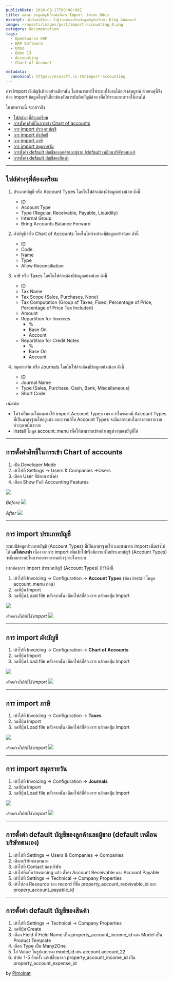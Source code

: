 ```yaml
---
publishDate: 2020-03-17T00:00:00Z
title: แนะนำ ข้อมูลบัญชีเบื้องต้นที่ควร Import เข้าระบบ Odoo 
excerpt: เพิ่งเริ่มต้นใช้ระบบ ไม่รู้ว่าจะต้องเตรียมข้อมูลบัญชีอะไรบ้าง blog นี้มีคำตอบ!
image: ~/assets/images/post/import-accounting_0.png
category: Documentation
tags:
  - OpenSource ERP
  - ERP Software
  - Odoo
  - Odoo 13
  - Accounting
  - Chart of Account

metadata:
  canonical: https://ecosoft.co.th/import-accounting
---
```


การ import ผังบัญชีเพียงอย่างเดียวนั้น ไม่สามารถทำให้ระบบใช้งานได้อย่างสมบูรณ์ ด้วยเหตุนี้จึงต้อง import ข้อมูลอื่นๆที่เกี่ยวข้องกับการบันทึกบัญชีด้วย เพื่อให้ระบบสามารถใช้งานได้

ในบทความนี้ จะกล่าวถึง
* <a href="#ไฟล์ต่างๆที่ต้องเตรียม">ไฟล์ต่างๆที่ต้องเตรียม</a>
* <a href="#การตั้งค่าสิทธิ์ในการเข้า-chart-of-accounts">การตั้งค่าสิทธิ์ในการเข้า Chart of accounts</a>
* <a href="#การ-import-ประเภทบัญชี">การ import ประเภทบัญชี</a>
* <a href="#การ-import-ผังบัญชี">การ import ผังบัญชี</a>
* <a href="#การ-import-ภาษี">การ import ภาษี</a>
* <a href="#การ-import-สมุดรายวัน">การ import สมุดรายวัน</a>
* <a href="#การตั้งค่า-default-บัญชีของลูกค้าและผู้ขาย-default-เหมือนบริษัทตนเอง">การตั้งค่า default บัญชีของลูกค้าและผู้ขาย (default เหมือนบริษัทตนเอง)</a>
* <a href="#การตั้งค่า-default-บัญชีของสินค้า">การตั้งค่า default บัญชีของสินค้า</a>

---
## ไฟล์ต่างๆที่ต้องเตรียม

1. ประเภทบัญชี หรือ Account Types โดยในไฟล์จะต้องมีข้อมูลอย่างน้อย ดังนี้
    * ID
    * Account Type
    * Type (Regular, Receivable, Payable, Liquidity)
    * Internal Group
    * Bring Accounts Balance Forward

2. ผังบัญชี หรือ Chart of Accounts โดยในไฟล์จะต้องมีข้อมูลอย่างน้อย ดังนี้
    * ID
    * Code
    * Name
    * Type
    * Allow Reconciliation

3. ภาษี หรือ Taxes โดยในไฟล์จะต้องมีข้อมูลอย่างน้อย ดังนี้
    * ID
    * Tax Name
    * Tax Scope (Sales, Purchases, None)
    * Tax Computation (Group of Taxes, Fixed, Percentage of Price,  Percentage of Price Tax Included)
    * Amount
    * Repartition for Invoices
        * %
        * Base On
        * Account
    * Repartition for Credit Notes
        * %
        * Base On
        * Account
4. สมุดรายวัน หรือ Journals โดยในไฟล์จะต้องมีข้อมูลอย่างน้อย ดังนี้
    * ID
    * Journal Name
    * Type (Sales, Purchase, Cash, Bank, Miscellaneous)
    * Short Code

*เพิ่มเติม*
* ไม่จำเป็นและไม่แนะนำให้ import Account Types เพราะว่าในระบบมี Account Types ที่เป็นมาตรฐานให้อยู่แล้ว และการแก้ไข Account Types  จะมีผลกระทบในการออกรายงานต่างๆภายในระบบ
* install โมดูล account_menu เพื่อให้สามารถเข้าหน้าเมนูต่างๆของบัญชีได้

---

## การตั้งค่าสิทธิ์ในการเข้า Chart of accounts

1. เปิด Developer Mode
2. เข้าไปที่ Settings -> Users & Companies ->Users
3. เลือก User ที่ต้องการตั้งค่า
4. เลือก Show Full Accounting Features

![](~/assets/images/post/import-accounting_1.gif)

*Before*
![](~/assets/images/post/import-accounting_2.png)

*After*
![](~/assets/images/post/import-accounting_3.png)

---

## การ import ประเภทบัญชี

ระบบมีข้อมูลประเภทบัญชี (Account Types) ที่เป็นมาตรฐานให้ และสามารถ import เพิ่มเข้าไปได้ **แต่ไม่แนะนำ** เนื่องจากการ import เพิ่มเข้าไปหรือมีการแก้ไขประเภทบัญชี (Account Types) จะมีผลกระทบในการออกรายงานต่างๆภายในระบบ

หากต้องการ Import ประเภทบัญชี (Account Types) มีวิธีดังนี้ 
1. เข้าไปที่ Invoicing -> Configuration -> **Account Types** (ต้อง install โมดูล account_menu ก่อน)
2. กดที่ปุ่ม Import
3. กดที่ปุ่ม Load file หลังจากนั้น เลือกไฟล์ที่ต้องการ แล้วกดปุ่ม Import

![](~/assets/images/post/import-accounting_4.gif)

*ตัวอย่างไฟล์ที่ใช้ import*
![](~/assets/images/post/import-accounting_5.png)

---

## การ import ผังบัญชี

1. เข้าไปที่ Invoicing -> Configuration -> **Chart of Accounts**
2. กดที่ปุ่ม Import
3. กดที่ปุ่ม Load file หลังจากนั้น เลือกไฟล์ที่ต้องการ แล้วกดปุ่ม Import

![](~/assets/images/post/import-accounting_6-1.gif)

*ตัวอย่างไฟล์ที่ใช้ import*
![](~/assets/images/post/import-accounting_7-1.png)

---

## การ import ภาษี

1. เข้าไปที่ Invoicing -> Configuration -> **Taxes**
2. กดที่ปุ่ม Import
3. กดที่ปุ่ม Load file หลังจากนั้น เลือกไฟล์ที่ต้องการ แล้วกดปุ่ม Import

![](~/assets/images/post/import-accounting_8.gif)

*ตัวอย่างไฟล์ที่ใช้ import*
![](~/assets/images/post/import-accounting_9.png)

---

## การ import สมุดรายวัน

1. เข้าไปที่ Invoicing -> Configuration -> **Journals**
2. กดที่ปุ่ม Import
3. กดที่ปุ่ม Load file หลังจากนั้น เลือกไฟล์ที่ต้องการ แล้วกดปุ่ม Import

![](~/assets/images/post/import-accounting_10-2.gif)

*ตัวอย่างไฟล์ที่ใช้ import*
![](~/assets/images/post/import-accounting_11-2.png)

---

## การตั้งค่า default บัญชีของลูกค้าและผู้ขาย (default เหมือนบริษัทตนเอง)

1. เข้าไปที่ Settings -> Users & Companies -> Companies
2. เลือกบริษัทของตนเอง
3. เข้าไปที่ Contact ของบริษัท
4. เข้าไปที่แท็บ Invoicing แล้ว ตั้งค่า Account Receivable และ Account Payable
5. เข้าไปที่ Settings -> Technical -> Company Properties
6. เข้าไปลบ Resource ของ record ที่ชื่อ property_account_receivable_id และ propery_account_payable_id

---

## การตั้งค่า default บัญชีของสินค้า

1. เข้าไปที่ Settings -> Technical -> Company Properties
2. กดที่ปุ่ม Create 
3. เลือก Field  ที่ Field Name เป็น property_account_income_id และ Model เป็น Product Template
4. เลือก Type เป็น Many2One
5. ใส่ Value ในรูปแบบของ model,id เช่น account.account,22
6. ทำข้อ 1-5 อีกครั้ง แต่เปลี่ยนจาก property_account_income_id เป็น property_account_expense_id

by <a href="https://medium.com/@pimolnats">Pimolnat</a>
